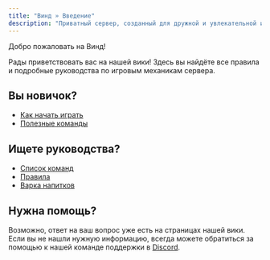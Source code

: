 ```yaml
---
title: "Винд » Введение"
description: "Приватный сервер, созданный для дружной и увлекательной игры."
---
```

<TitileFont> 
Добро пожаловать на Винд! 
</TitleFont>

Рады приветствовать вас на нашей вики! Здесь вы найдёте все правила и подробные руководства по игровым механикам сервера.

## Вы новичок?

- [Как начать играть](/wiki/start)
- [Полезные команды](/wiki/commands)

## Ищете руководства?

- [Список команд](/wiki/commands)
- [Правила](/wiki/rules)
- [Варка напитков](/wiki/brewery)

## Нужна помощь?

Возможно, ответ на ваш вопрос уже есть на страницах нашей вики. Если вы не нашли нужную информацию, всегда можете обратиться за помощью к нашей команде поддержки в [Discord](https://discord.gg/VyaU5wvRMV).
